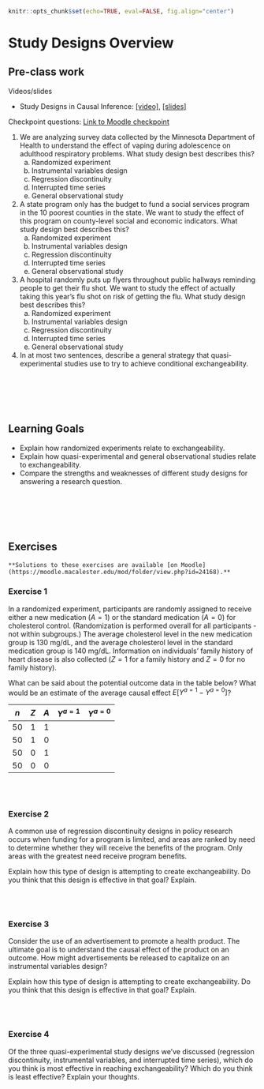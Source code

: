 ```r
knitr::opts_chunk$set(echo=TRUE, eval=FALSE, fig.align="center")
```

# Study Designs Overview

## Pre-class work {-}

Videos/slides

- Study Designs in Causal Inference: [[video]](https://youtu.be/vFnA9nLTmP0), [[slides]](https://drive.google.com/file/d/1MkvNy4aWZ9ueyNUVLiHWbrRbQ9xyFnTK/view?usp=sharing)

Checkpoint questions: [Link to Moodle checkpoint](https://moodle.macalester.edu/mod/quiz/view.php?id=24228)

@. We are analyzing survey data collected by the Minnesota Department of Health to understand the effect of vaping during adolescence on adulthood respiratory problems. What study design best describes this?
    a. Randomized experiment
    b. Instrumental variables design
    c. Regression discontinuity
    d. Interrupted time series
    e. General observational study

@. A state program only has the budget to fund a social services program in the 10 poorest counties in the state. We want to study the effect of this program on county-level social and economic indicators. What study design best describes this?
    a. Randomized experiment
    b. Instrumental variables design
    c. Regression discontinuity
    d. Interrupted time series
    e. General observational study

@. A hospital randomly puts up flyers throughout public hallways reminding people to get their flu shot. We want to study the effect of actually taking this year's flu shot on risk of getting the flu. What study design best describes this?
    a. Randomized experiment
    b. Instrumental variables design
    c. Regression discontinuity
    d. Interrupted time series
    e. General observational study

@. In at most two sentences, describe a general strategy that quasi-experimental studies use to try to achieve conditional exchangeability.


<br><br><br><br>


## Learning Goals {-}

- Explain how randomized experiments relate to exchangeability.
- Explain how quasi-experimental and general observational studies relate to exchangeability.
- Compare the strengths and weaknesses of different study designs for answering a research question.


<br><br><br><br>

<!-- Warm up:
    Randomized experiments guarantee marginal exchangeability. TRUE or FALSE?
 -->


## Exercises {-}

```block2
**Solutions to these exercises are available [on Moodle](https://moodle.macalester.edu/mod/folder/view.php?id=24168).**
```

### Exercise 1 {-}

In a randomized experiment, participants are randomly assigned to receive either a new medication ($A = 1$) or the standard medication ($A = 0$) for cholesterol control. (Randomization is performed overall for all participants - not within subgroups.) The average cholesterol level in the new medication group is 130 mg/dL, and the average cholesterol level in the standard medication group is 140 mg/dL. Information on individuals' family history of heart disease is also collected ($Z = 1$ for a family history and $Z = 0$ for no family history).

What can be said about the potential outcome data in the table below? What would be an estimate of the average causal effect $E[Y^{a=1}-Y^{a=0}]$?

 $n$   $Z$   $A$   $Y^{a=1}$   $Y^{a=0}$
----- ----- ----- ----------- ------------
 50     1     1
 50     1     0
 50     0     1
 50     0     0


<br><br>


### Exercise 2 {-}

A common use of regression discontinuity designs in policy research occurs when funding for a program is limited, and areas are ranked by need to determine whether they will receive the benefits of the program. Only areas with the greatest need receive program benefits.

Explain how this type of design is attempting to create exchangeability. Do you think that this design is effective in that goal? Explain.


<br><br>


### Exercise 3 {-}

Consider the use of an advertisement to promote a health product. The ultimate goal is to understand the causal effect of the product on an outcome. How might advertisements be released to capitalize on an instrumental variables design?

Explain how this type of design is attempting to create exchangeability. Do you think that this design is effective in that goal? Explain.


<br><br>


### Exercise 4 {-}

Of the three quasi-experimental study designs we've discussed (regression discontinuity, instrumental variables, and interrupted time series), which do you think is most effective in reaching exchangeability? Which do you think is least effective? Explain your thoughts.
